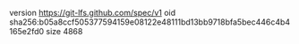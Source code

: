 version https://git-lfs.github.com/spec/v1
oid sha256:b05a8ccf505377594159e08122e48111bd13bb9718bfa5bec446c4b4165e2fd0
size 4868
